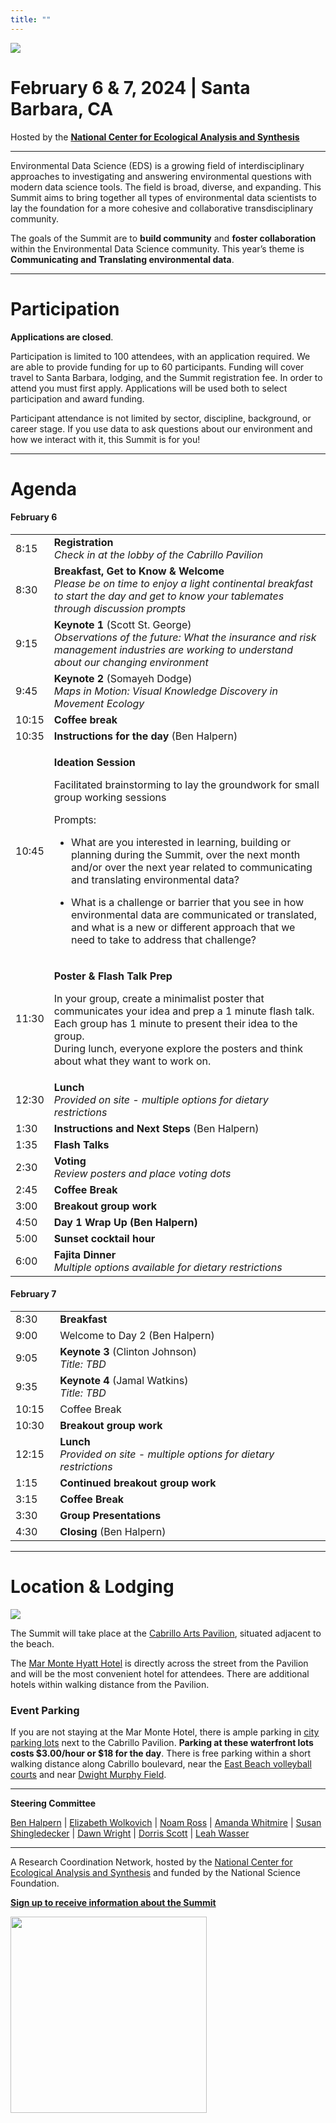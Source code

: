 ```yaml
---
title: ""
---
```


![](img/eds-banner-date-location.jpg){fig-align="center"}

# **February 6 & 7, 2024 \| Santa Barbara, CA**

Hosted by the [**National Center for Ecological Analysis and Synthesis**](https://www.nceas.ucsb.edu/)

------------------------------------------------------------------------

Environmental Data Science (EDS) is a growing field of interdisciplinary approaches to investigating and answering environmental questions with modern data science tools. The field is broad, diverse, and expanding. This Summit aims to bring together all types of environmental data scientists to lay the foundation for a more cohesive and collaborative transdisciplinary community.

The goals of the Summit are to **build community** and **foster collaboration** within the Environmental Data Science community. This year's theme is **Communicating and Translating environmental data**.

------------------------------------------------------------------------

# Participation

**Applications are closed**.

Participation is limited to 100 attendees, with an application required. We are able to provide funding for up to 60 participants. Funding will cover travel to Santa Barbara, lodging, and the Summit registration fee. In order to attend you must first apply. Applications will be used both to select participation and award funding.

Participant attendance is not limited by sector, discipline, background, or career stage. If you use data to ask questions about our environment and how we interact with it, this Summit is for you!

------------------------------------------------------------------------

# Agenda

#### **February 6**

+---------+---------------------------------------------------------------------------------------------------------------------------------------------------------------------------------------------------+
| 8:15    | **Registration\                                                                                                                                                                                   |
|         | ***Check in at the lobby of the Cabrillo Pavilion*                                                                                                                                                |
+---------+---------------------------------------------------------------------------------------------------------------------------------------------------------------------------------------------------+
| 8:30    | **Breakfast, Get to Know & Welcome\                                                                                                                                                               |
|         | ***Please be on time to enjoy a light continental breakfast to start the day and get to know your tablemates through discussion prompts*                                                          |
+---------+---------------------------------------------------------------------------------------------------------------------------------------------------------------------------------------------------+
| 9:15    | **Keynote 1** (Scott St. George)\                                                                                                                                                                 |
|         | *Observations of the future: What the insurance and risk management industries are working to understand about our changing environment*                                                          |
+---------+---------------------------------------------------------------------------------------------------------------------------------------------------------------------------------------------------+
| 9:45    | **Keynote 2** (Somayeh Dodge)\                                                                                                                                                                    |
|         | *Maps in Motion: Visual Knowledge Discovery in Movement Ecology*                                                                                                                                  |
+---------+---------------------------------------------------------------------------------------------------------------------------------------------------------------------------------------------------+
| 10:15   | **Coffee break**                                                                                                                                                                                  |
+---------+---------------------------------------------------------------------------------------------------------------------------------------------------------------------------------------------------+
| 10:35   | **Instructions for the day** (Ben Halpern)                                                                                                                                                        |
+---------+---------------------------------------------------------------------------------------------------------------------------------------------------------------------------------------------------+
| 10:45   | **Ideation Session**                                                                                                                                                                              |
|         |                                                                                                                                                                                                   |
|         | Facilitated brainstorming to lay the groundwork for small group working sessions                                                                                                                  |
|         |                                                                                                                                                                                                   |
|         | Prompts:                                                                                                                                                                                          |
|         |                                                                                                                                                                                                   |
|         | -   What are you interested in learning, building or planning during the Summit, over the next month and/or over the next year related to communicating and translating environmental data?       |
|         |                                                                                                                                                                                                   |
|         | -   What is a challenge or barrier that you see in how environmental data are communicated or translated, and what is a new or different approach that we need to take to address that challenge? |
+---------+---------------------------------------------------------------------------------------------------------------------------------------------------------------------------------------------------+
| 11:30   | **Poster & Flash Talk Prep**                                                                                                                                                                      |
|         |                                                                                                                                                                                                   |
|         | In your group, create a minimalist poster that communicates your idea and prep a 1 minute flash talk.  Each group has 1 minute to present their idea to the group.\                               |
|         | During lunch, everyone explore the posters and think about what they want to work on.                                                                                                             |
+---------+---------------------------------------------------------------------------------------------------------------------------------------------------------------------------------------------------+
| 12:30   | **Lunch\                                                                                                                                                                                          |
|         | ***Provided on site - multiple options for dietary restrictions*                                                                                                                                  |
+---------+---------------------------------------------------------------------------------------------------------------------------------------------------------------------------------------------------+
| 1:30    | **Instructions and Next Steps** (Ben Halpern)                                                                                                                                                     |
+---------+---------------------------------------------------------------------------------------------------------------------------------------------------------------------------------------------------+
| 1:35    | **Flash Talks**                                                                                                                                                                                   |
+---------+---------------------------------------------------------------------------------------------------------------------------------------------------------------------------------------------------+
| 2:30    | **Voting\                                                                                                                                                                                         |
|         | ***Review posters and place voting dots*                                                                                                                                                          |
+---------+---------------------------------------------------------------------------------------------------------------------------------------------------------------------------------------------------+
| 2:45    | **Coffee Break**                                                                                                                                                                                  |
+---------+---------------------------------------------------------------------------------------------------------------------------------------------------------------------------------------------------+
| 3:00    | **Breakout group work**                                                                                                                                                                           |
+---------+---------------------------------------------------------------------------------------------------------------------------------------------------------------------------------------------------+
| 4:50    | **Day 1 Wrap Up (Ben Halpern)**                                                                                                                                                                   |
+---------+---------------------------------------------------------------------------------------------------------------------------------------------------------------------------------------------------+
| 5:00    | **Sunset cocktail hour**                                                                                                                                                                          |
+---------+---------------------------------------------------------------------------------------------------------------------------------------------------------------------------------------------------+
| 6:00    | **Fajita Dinner\                                                                                                                                                                                  |
|         | ***Multiple options available for dietary restrictions*                                                                                                                                           |
+---------+---------------------------------------------------------------------------------------------------------------------------------------------------------------------------------------------------+

#### **February 7**

+----------+------------------------------------------------------------------+
| 8:30     | **Breakfast**                                                    |
+----------+------------------------------------------------------------------+
| 9:00     | Welcome to Day 2 (Ben Halpern)                                   |
+----------+------------------------------------------------------------------+
| 9:05     | **Keynote 3** (Clinton Johnson)\                                 |
|          | *Title: TBD*                                                     |
+----------+------------------------------------------------------------------+
| 9:35     | **Keynote 4** (Jamal Watkins)\                                   |
|          | *Title: TBD*                                                     |
+----------+------------------------------------------------------------------+
| 10:15    | Coffee Break                                                     |
+----------+------------------------------------------------------------------+
| 10:30    | **Breakout group work**                                          |
+----------+------------------------------------------------------------------+
| 12:15    | **Lunch\                                                         |
|          | ***Provided on site - multiple options for dietary restrictions* |
+----------+------------------------------------------------------------------+
| 1:15     | **Continued breakout group work**                                |
+----------+------------------------------------------------------------------+
| 3:15     | **Coffee Break**                                                 |
+----------+------------------------------------------------------------------+
| 3:30     | **Group Presentations**                                          |
+----------+------------------------------------------------------------------+
| 4:30     | **Closing** (Ben Halpern)                                        |
+----------+------------------------------------------------------------------+

------------------------------------------------------------------------

# Location & Lodging

![](img/2M9A9814-Pano.jpg){fig-align="center"}

The Summit will take place at the [Cabrillo Arts Pavilion](https://cabrillopavilion.santabarbaraca.gov/), situated adjacent to the beach.

The [Mar Monte Hyatt Hotel](https://www.hyatt.com/en-US/hotel/california/mar-monte-hotel/sbars) is directly across the street from the Pavilion and will be the most convenient hotel for attendees. There are additional hotels within walking distance from the Pavilion.

### Event Parking

If you are not staying at the Mar Monte Hotel, there is ample parking in [city parking lots](https://goo.gl/maps/6iihTuXCtmYxbrEz9) next to the Cabrillo Pavilion. **Parking at these waterfront lots costs \$3.00/hour or \$18 for the day**. There is free parking within a short walking distance along Cabrillo boulevard, near the [East Beach volleyball courts](https://goo.gl/maps/YoLd2nJwcmH4cqhy7) and near [Dwight Murphy Field](https://goo.gl/maps/y82sUHe4TAHgDcLp9). \

------------------------------------------------------------------------

**Steering Committee**

[Ben Halpern](https://www.nceas.ucsb.edu/about-us/our-people) \| [Elizabeth Wolkovich](https://biodiversity.ubc.ca/people/faculty/elizabeth-m-wolkovich) \| [Noam Ross](https://www.noamross.net/) \| [Amanda Whitmire](https://library.stanford.edu/people/thalassa) \| [Susan Shingledecker](https://www.esipfed.org/about/staff/susan-shingledecker) \| [Dawn Wright](https://dusk.geo.orst.edu/index.html) \| [Dorris Scott](https://dscott.netlify.app/) \| [Leah Wasser](https://www.leahwasser.com/)

------------------------------------------------------------------------

A Research Coordination Network, hosted by the [National Center for Ecological Analysis and Synthesis](https://www.nceas.ucsb.edu/) and funded by the National Science Foundation.

[**Sign up to receive information about the Summit**](https://landing.mailerlite.com/webforms/landing/a5o1r3)

![](img/NCEAS-full%20logo-4C.png){fig-align="center" width="314"}
